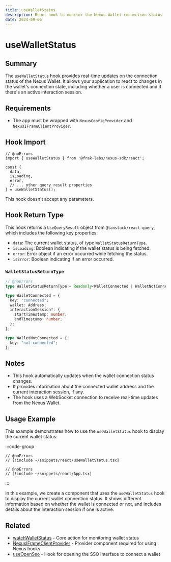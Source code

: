```yaml
---
title: useWalletStatus
description: React hook to monitor the Nexus Wallet connection status
date: 2024-09-06
---
```


# useWalletStatus

## Summary
The `useWalletStatus` hook provides real-time updates on the connection status of the Nexus Wallet. It allows your application to react to changes in the wallet's connection state, including whether a user is connected and if there's an active interaction session.

## Requirements
- The app must be wrapped with `NexusConfigProvider` and `NexusIFrameClientProvider`.

## Hook Import

```tsx twoslash
// @noErrors
import { useWalletStatus } from '@frak-labs/nexus-sdk/react';

const {
  data,
  isLoading,
  error,
  // ... other query result properties
} = useWalletStatus();
```

This hook doesn't accept any parameters.

## Hook Return Type
This hook returns a `UseQueryResult` object from `@tanstack/react-query`, which includes the following key properties:

- `data`: The current wallet status, of type `WalletStatusReturnType`.
- `isLoading`: Boolean indicating if the wallet status is being fetched.
- `error`: Error object if an error occurred while fetching the status.
- `isError`: Boolean indicating if an error occurred.

### `WalletStatusReturnType`

```ts twoslash
// @noErrors
type WalletStatusReturnType = Readonly<WalletConnected | WalletNotConnected>;

type WalletConnected = {
  key: "connected";
  wallet: Address;
  interactionSession?: {
    startTimestamp: number;
    endTimestamp: number;
  };
};

type WalletNotConnected = {
  key: "not-connected";
};
```

## Notes
- This hook automatically updates when the wallet connection status changes.
- It provides information about the connected wallet address and the current interaction session, if any.
- The hook uses a WebSocket connection to receive real-time updates from the Nexus Wallet.

## Usage Example

This example demonstrates how to use the `useWalletStatus` hook to display the current wallet status:

:::code-group
```tsx twoslash [WalletStatus.tsx]
// @noErrors
// [!include ~/snippets/react/useWalletStatus.tsx]
```
```tsx twoslash [App.tsx]
// @noErrors
// [!include ~/snippets/react/App.tsx]
```
:::

In this example, we create a component that uses the `useWalletStatus` hook to display the current wallet connection status. It shows different information based on whether the wallet is connected or not, and includes details about the interaction session if one is active.

## Related
- [watchWalletStatus](/wallet-sdk/api/actions/watchWalletStatus) - Core action for monitoring wallet status
- [NexusIFrameClientProvider](/wallet-sdk/api/react/NexusIFrameClientProvider) - Provider component required for using Nexus hooks
- [useOpenSso](/wallet-sdk/api/react/useOpenSso) - Hook for opening the SSO interface to connect a wallet